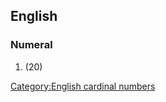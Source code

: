 ==English==

===Numeral===
{{head|en|numeral}}

# {{obsolete spelling of|twenty|lang=en}} (20)

[[Category:English cardinal numbers]]